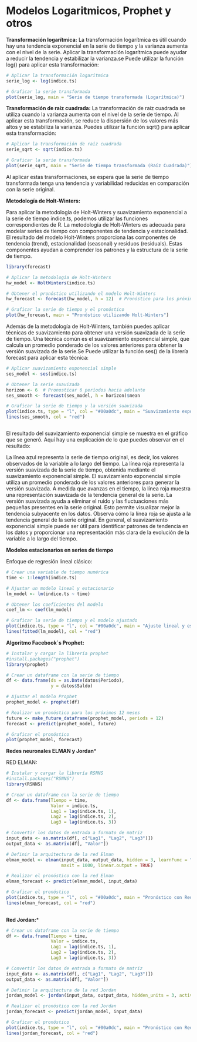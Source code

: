 # Modelos Logaritmicos, Prophet y otros

**Transformación logarítmica:**
La transformación logarítmica es útil cuando hay una tendencia exponencial en la serie de tiempo y la varianza aumenta con el nivel de la serie. Aplicar la transformación logarítmica puede ayudar a reducir la tendencia y estabilizar la varianza.se Puede utilizar la función log() para aplicar esta transformación:

```r
# Aplicar la transformación logarítmica
serie_log <- log(indice.ts)

# Graficar la serie transformada
plot(serie_log, main = "Serie de tiempo transformada (Logarítmica)")


```

**Transformación de raíz cuadrada:**
La transformación de raíz cuadrada se utiliza cuando la varianza aumenta con el nivel de la serie de tiempo. Al aplicar esta transformación, se reduce la dispersión de los valores más altos y se estabiliza la varianza. Puedes utilizar la función sqrt() para aplicar esta transformación:

```r
# Aplicar la transformación de raíz cuadrada
serie_sqrt <- sqrt(indice.ts)

# Graficar la serie transformada
plot(serie_sqrt, main = "Serie de tiempo transformada (Raíz Cuadrada)")


```
Al aplicar estas transformaciones, se espera que la serie de tiempo transformada tenga una tendencia y variabilidad reducidas en comparación con la serie original.  

**Metodología de Holt-Winters:**

Para aplicar la metodología de Holt-Winters y suavizamiento exponencial a la serie de tiempo indice.ts, podemos utilizar las funciones correspondientes de R. La metodología de Holt-Winters es adecuada para modelar series de tiempo con componentes de tendencia y estacionalidad. 
El resultado del modelo Holt-Winters proporciona las componentes de tendencia (trend), estacionalidad (seasonal) y residuos (residuals). Estas componentes ayudan a comprender los patrones y la estructura de la serie de tiempo.

```r
library(forecast)

# Aplicar la metodología de Holt-Winters
hw_model <- HoltWinters(indice.ts)

# Obtener el pronóstico utilizando el modelo Holt-Winters
hw_forecast <- forecast(hw_model, h = 12)  # Pronóstico para los próximos 12 periodos

# Graficar la serie de tiempo y el pronóstico
plot(hw_forecast, main = "Pronóstico utilizando Holt-Winters")

```
Además de la metodología de Holt-Winters, también puedes aplicar técnicas de suavizamiento para obtener una versión suavizada de la serie de tiempo. Una técnica común es el suavizamiento exponencial simple, que calcula un promedio ponderado de los valores anteriores para obtener la versión suavizada de la serie.Se Puede utilizar la función ses() de la librería forecast para aplicar esta técnica:

```r
# Aplicar suavizamiento exponencial simple
ses_model <- ses(indice.ts)

# Obtener la serie suavizada
horizon <- 6  # Pronosticar 6 períodos hacia adelante
ses_smooth <- forecast(ses_model, h = horizon)$mean

# Graficar la serie de tiempo y la versión suavizada
plot(indice.ts, type = "l", col = "#00a0dc", main = "Suavizamiento exponencial simple")
lines(ses_smooth, col = "red")



```
El resultado del suavizamiento exponencial simple se muestra en el gráfico que se generó. Aquí hay una explicación de lo que puedes observar en el resultado:

La línea azul representa la serie de tiempo original, es decir, los valores observados de la variable a lo largo del tiempo.
La línea roja representa la versión suavizada de la serie de tiempo, obtenida mediante el suavizamiento exponencial simple.
El suavizamiento exponencial simple utiliza un promedio ponderado de los valores anteriores para generar la versión suavizada. A medida que avanzas en el tiempo, la línea roja muestra una representación suavizada de la tendencia general de la serie.
La versión suavizada ayuda a eliminar el ruido y las fluctuaciones más pequeñas presentes en la serie original. Esto permite visualizar mejor la tendencia subyacente en los datos.
Observa cómo la línea roja se ajusta a la tendencia general de la serie original. En general, el suavizamiento exponencial simple puede ser útil para identificar patrones de tendencia en los datos y proporcionar una representación más clara de la evolución de la variable a lo largo del tiempo.

**Modelos estacionarios en series de tiempo**
 
Enfoque de regresión lineal clásico:
```r
# Crear una variable de tiempo numérica
time <- 1:length(indice.ts)

# Ajustar un modelo lineal y estacionario
lm_model <- lm(indice.ts ~ time)

# Obtener los coeficientes del modelo
coef_lm <- coef(lm_model)

# Graficar la serie de tiempo y el modelo ajustado
plot(indice.ts, type = "l", col = "#00a0dc", main = "Ajuste lineal y estacionario")
lines(fitted(lm_model), col = "red")

```

**Algoritmo Facebook´s Prophet:**

```r
# Instalar y cargar la librería prophet
#install.packages("prophet")
library(prophet)

# Crear un dataframe con la serie de tiempo
df <- data.frame(ds = as.Date(datos$Periodo),
                 y = datos$Saldo)

# Ajustar el modelo Prophet
prophet_model <- prophet(df)

# Realizar un pronóstico para los próximos 12 meses
future <- make_future_dataframe(prophet_model, periods = 12)
forecast <- predict(prophet_model, future)

# Graficar el pronóstico
plot(prophet_model, forecast)

```

 **Redes neuronales ELMAN y Jordan***
 
RED ELMAN:
```r
# Instalar y cargar la librería RSNNS
#install.packages("RSNNS")
library(RSNNS)

# Crear un dataframe con la serie de tiempo
df <- data.frame(Tiempo = time,
                 Valor = indice.ts,
                 Lag1 = lag(indice.ts, 1),
                 Lag2 = lag(indice.ts, 2),
                 Lag3 = lag(indice.ts, 3))

# Convertir los datos de entrada a formato de matriz
input_data <- as.matrix(df[, c("Lag1", "Lag2", "Lag3")])
output_data <- as.matrix(df[, "Valor"])

# Definir la arquitectura de la red Elman
elman_model <- elman(input_data, output_data, hidden = 3, learnFunc = "Std_Backpropagation", 
                     maxit = 1000, linear.output = TRUE)

# Realizar el pronóstico con la red Elman
elman_forecast <- predict(elman_model, input_data)

# Graficar el pronóstico
plot(indice.ts, type = "l", col = "#00a0dc", main = "Pronóstico con Red Elman")
lines(elman_forecast, col = "red")
 


```
 
**Red Jordan:***
```r
# Crear un dataframe con la serie de tiempo
df <- data.frame(Tiempo = time,
                 Valor = indice.ts,
                 Lag1 = lag(indice.ts, 1),
                 Lag2 = lag(indice.ts, 2),
                 Lag3 = lag(indice.ts, 3))

# Convertir los datos de entrada a formato de matriz
input_data <- as.matrix(df[, c("Lag1", "Lag2", "Lag3")])
output_data <- as.matrix(df[, "Valor"])

# Definir la arquitectura de la red Jordan
jordan_model <- jordan(input_data, output_data, hidden_units = 3, activation = "tanh")

# Realizar el pronóstico con la red Jordan
jordan_forecast <- predict(jordan_model, input_data)

# Graficar el pronóstico
plot(indice.ts, type = "l", col = "#00a0dc", main = "Pronóstico con Red Jordan")
lines(jordan_forecast, col = "red")

```
